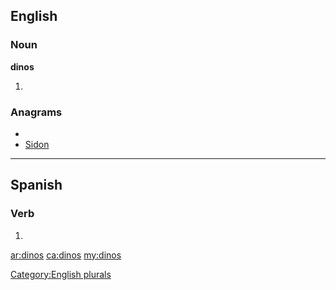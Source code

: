 ==English==

===Noun===
'''dinos'''

# {{plural of|[[dino]]}}

===Anagrams===
* {{alphagram|dinos}}
* [[Sidon#English|Sidon]]


[[Category:English plurals]]

----

==Spanish==

===Verb===
{{es-verb-form|decir}}

# {{es-compound of|d|ar|di|nos|mood=imp|person=tú}}

[[ar:dinos]]
[[ca:dinos]]
[[my:dinos]]
